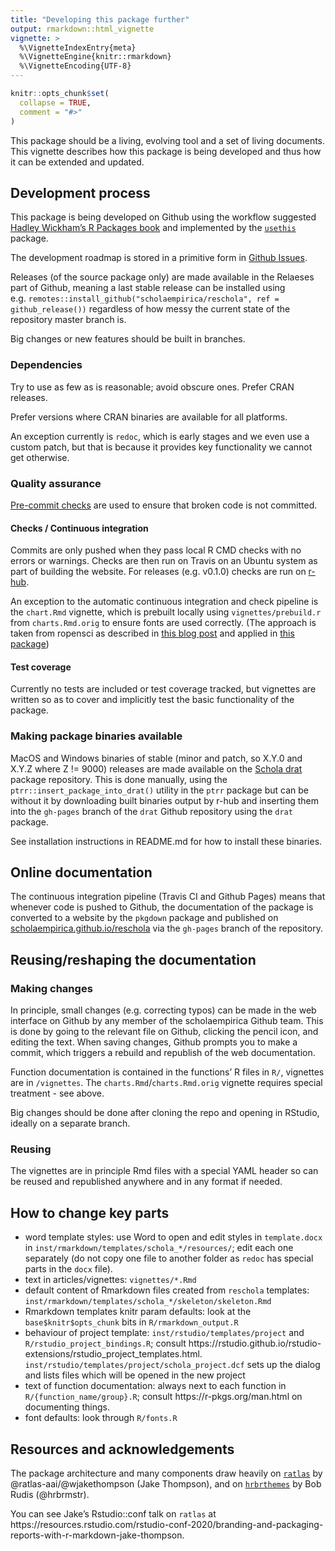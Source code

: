 ```yaml
---
title: "Developing this package further"
output: rmarkdown::html_vignette
vignette: >
  %\VignetteIndexEntry{meta}
  %\VignetteEngine{knitr::rmarkdown}
  %\VignetteEncoding{UTF-8}
---
```


```r
knitr::opts_chunk$set(
  collapse = TRUE,
  comment = "#>"
)
```

This package should be a living, evolving tool and a set of living documents. This vignette describes how this package is being developed and thus how it can be extended and updated.

## Development process

This package is being developed on Github using the workflow suggested [Hadley Wickham's R Packages book](https://ropensci.org/technotes/2019/12/08/precompute-vignettes/) and implemented by the [`usethis`](https://github.com/r-lib/usethis) package.

The development roadmap is stored in a primitive form in [Github Issues](https://github.com/scholaempirica/reschola/issues).

Releases (of the source package only) are made available in the Relaeses part of Github, meaning a last stable release can be installed using e.g. `remotes::install_github("scholaempirica/reschola", ref = github_release())` regardless of how messy the current state of the repository master branch is.

Big changes or new features should be built in branches.

### Dependencies

Try to use as few as is reasonable; avoid obscure ones. Prefer CRAN releases.

Prefer versions where CRAN binaries are available for all platforms.

An exception currently is `redoc`, which is early stages and we even use a custom patch, but that is because it provides key functionality we cannot get otherwise.

### Quality assurance

[Pre-commit checks](https://github.com/lorenzwalthert/precommit) are used to ensure that broken code is not committed.

#### Checks / Continuous integration

Commits are only pushed when they pass local R CMD checks with no errors or warnings.
Checks are then run on Travis on an Ubuntu system as part of building the website. For releases (e.g. v0.1.0) checks are run on [r-hub](https://builder.r-hub.io/).

An exception to the automatic continuous integration and check pipeline is the `chart.Rmd` vignette, which is prebuilt locally using `vignettes/prebuild.r` from `charts.Rmd.orig` to ensure fonts are used correctly. (The approach is taken from ropensci as described in [this blog post](https://ropensci.org/technotes/2019/12/08/precompute-vignettes/) and applied in [this package](https://github.com/ropensci/eia/blob/master/vignettes/))

#### Test coverage

Currently no tests are included or test coverage tracked, but vignettes are written so as to cover and implicitly test the basic functionality of the package.

### Making package binaries available

MacOS and Windows binaries of stable (minor and patch, so X.Y.0 and X.Y.Z where Z != 9000) releases are made available on the [Schola drat](https://scholaempirica.github.io/drat) package repository.
This is done manually, using the `ptrr::insert_package_into_drat()` utility in the `ptrr` package but can be without it by downloading built binaries output by r-hub and inserting them into the `gh-pages` branch of the `drat` Github repository using the `drat` package.

See installation instructions in README.md for how to install these binaries.

## Online documentation

The continuous integration pipeline (Travis CI and Github Pages) means that whenever code is pushed to Github, the documentation of the package is converted to a website by the `pkgdown` package and published on [scholaempirica.github.io/reschola](https://scholaempirica.github.io/reschola) via the `gh-pages` branch of the repository. 

## Reusing/reshaping the documentation

### Making changes

In principle, small changes (e.g. correcting typos) can be made in the web interface on Github by any member of the scholaempirica Github team. 
This is done by going to the relevant file on Github, clicking the pencil icon, and editing the text. 
When saving changes, Github prompts you to make a commit, which triggers a rebuild and republish of the web documentation.

Function documentation is contained in the functions' R files in `R/`, vignettes are in `/vignettes`. The `charts.Rmd`/`charts.Rmd.orig` vignette requires special treatment - see above. 

Big changes should be done after cloning the repo and opening in RStudio, ideally on a separate branch.

### Reusing

The vignettes are in principle Rmd files with a special YAML header so can be reused and republished anywhere and in any format if needed.

## How to change key parts

- word template styles: use Word to open and edit styles in `template.docx` in `inst/rmarkdown/templates/schola_*/resources/`; edit each one separately (do not copy one file to another folder as `redoc` has special parts in the `docx` file).
- text in articles/vignettes: `vignettes/*.Rmd`
- default content of Rmarkdown files created from `reschola` templates: `inst/rmarkdown/templates/schola_*/skeleton/skeleton.Rmd`
- Rmarkdown templates knitr param defaults: look at the `base$knitr$opts_chunk` bits in `R/rmarkdown_output.R`
- behaviour of project template: `inst/rstudio/templates/project` and `R/rstudio_project_bindings.R`; consult https://rstudio.github.io/rstudio-extensions/rstudio_project_templates.html. `inst/rstudio/templates/project/schola_project.dcf` sets up the dialog and lists files which will be opened in the new project
- text of function documentation: always next to each function in `R/{function_name/group}.R`; consult https://r-pkgs.org/man.html on documenting things.
- font defaults: look through `R/fonts.R`

## Resources and acknowledgements

The package architecture and many components draw heavily on [`ratlas`](https://github.com/atlas-aai/ratlas) by @ratlas-aai/@wjakethompson (Jake Thompson), and on [`hrbrthemes`](https://github.com/hrbrmstr/hrbrthemes) by Bob Rudis (@hrbrmstr).

You can see Jake's Rstudio::conf talk on `ratlas` at https://resources.rstudio.com/rstudio-conf-2020/branding-and-packaging-reports-with-r-markdown-jake-thompson.

